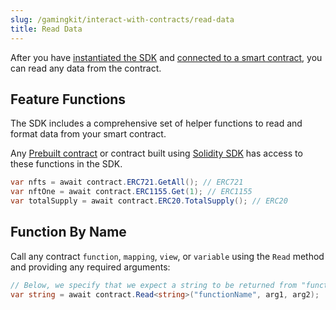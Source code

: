 ```yaml
---
slug: /gamingkit/interact-with-contracts/read-data
title: Read Data
---
```



After you have [instantiated the SDK](/gamingkit/setting-up/instantiating-the-sdk)
and [connected to a smart contract](/gamingkit/interact-with-contracts/connect-to-a-contract),
you can read any data from the contract.

## Feature Functions

The SDK includes a comprehensive set of helper functions to read and format data from your smart contract.

Any [Prebuilt contract](prebuilt-contracts) or contract built using [Solidity SDK](/solidity) has access to these functions in the SDK.

```csharp
var nfts = await contract.ERC721.GetAll(); // ERC721
var nftOne = await contract.ERC1155.Get(1); // ERC1155
var totalSupply = await contract.ERC20.TotalSupply(); // ERC20
```

<div className="row">
  <div className="col col--12" style={{ padding: 8 }}>
    <QuickstartCard
      name="View All Unity SDK Code Snippets"
      link="/unity"
      image="/assets/product/sdk.png"
    />
  </div>
</div>

## Function By Name

Call any contract `function`, `mapping`, `view`, or `variable` using the `Read` method and providing any required arguments:

```csharp
// Below, we specify that we expect a string to be returned from "functionName" on the contract
var string = await contract.Read<string>("functionName", arg1, arg2);
```
